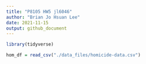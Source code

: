 ```yaml
---
title: "P8105 HW5 jl6046"
author: "Brian Jo Hsuan Lee"
date: 2021-11-15
output: github_document
---
```


```r
library(tidyverse)
```

```r
hom_df = read_csv("./data_files/homicide-data.csv")
```

